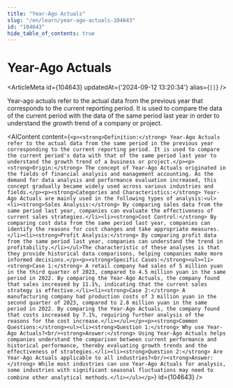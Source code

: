 ```yaml
---
title: "Year-Ago Actuals"
slug: "/en/learn/year-ago-actuals-104643"
id: "104643"
hide_table_of_contents: true
---
```



# Year-Ago Actuals

<ArticleMeta id={104643} updatedAt={'2024-09-12 13:20:34'} alias={`[]`} />
<div className='border-solid border-b border-t-0 my-4 border-[var(--ifm-color-gray-300)]' />

Year-ago actuals refer to the actual data from the previous year that corresponds to the current reporting period. It is used to compare the data of the current period with the data of the same period last year in order to understand the growth trend of a company or project.

<AIContent content={`<p><strong>Definition:</strong> Year-Ago Actuals refer to the actual data from the same period in the previous year corresponding to the current reporting period. It is used to compare the current period's data with that of the same period last year to understand the growth trend of a business or project.</p><p><strong>Origin:</strong> The concept of Year-Ago Actuals originated in the fields of financial analysis and management accounting. As the demand for data analysis and performance evaluation increased, this concept gradually became widely used across various industries and fields.</p><p><strong>Categories and Characteristics:</strong> Year-Ago Actuals are mainly used in the following types of analysis:<ul><li><strong>Sales Analysis:</strong> By comparing sales data from the same period last year, companies can evaluate the effectiveness of current sales strategies.</li><li><strong>Cost Control:</strong> By comparing cost data from the same period last year, companies can identify the reasons for cost changes and take appropriate measures.</li><li><strong>Profit Analysis:</strong> By comparing profit data from the same period last year, companies can understand the trend in profitability.</li></ul>The characteristic of these analyses is that they provide historical data comparisons, helping companies make more informed decisions.</p><p><strong>Specific Cases:</strong><ul><li><strong>Case 1:</strong> A retail company had sales of 5 million yuan in the third quarter of 2023, compared to 4.5 million yuan in the same period in 2022. By comparing the Year-Ago Actuals, the company found that sales increased by 11.1%, indicating that the current sales strategy is effective.</li><li><strong>Case 2:</strong> A manufacturing company had production costs of 3 million yuan in the second quarter of 2023, compared to 2.8 million yuan in the same period in 2022. By comparing the Year-Ago Actuals, the company found that costs increased by 7.1%, requiring further analysis of the reasons for the cost increase.</li></ul></p><p><strong>Common Questions:</strong><ul><li><strong>Question 1:</strong> Why use Year-Ago Actuals?<br/><strong>Answer:</strong> Using Year-Ago Actuals helps companies understand the comparison between current performance and historical performance, thereby evaluating growth trends and the effectiveness of strategies.</li><li><strong>Question 2:</strong> Are Year-Ago Actuals applicable to all industries?<br/><strong>Answer:</strong> While most industries can use Year-Ago Actuals for analysis, some industries with significant seasonal fluctuations may need to combine other analytical methods.</li></ul></p>`} id={104643} />
